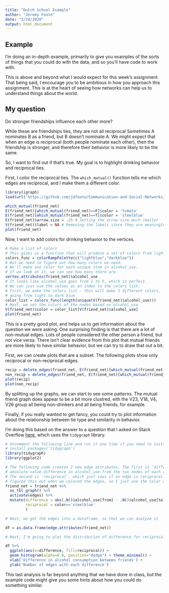 ```yaml
---
title: "Dutch School Example"
author: "Jeremy Foote"
date: "3/24/2020"
output: html_document
---
```


## Example

I'm doing an in-depth example, primarily to give you examples of the sorts of things that you could do with the data, and so you'll have code to work with.

This is above and beyond what I would expect for this week's assignment. That being said, I encourage you to be ambitious in how you approach this assignment. This is at the heart of seeing how networks can help us to understand things about the world.

## My question

Do stronger friendships influence each other more?

While these are friendships ties, they are not all reciprocal Sometimes A nominates B as a friend, but B doesn't nominate A. We might expect that when an edge is reciprocal (both people nominate each other), then the friendship is stronger, and therefore their behavior is more likely to be the same.

So, I want to find out if that's true. My goal is to highlight drinking behavior and reciprocal ties.

First, I color the reciprocal ties. The `which_mutual()` function tells me which edges are reciprocal, and I make them a different color.

```r
library(igraph)
load(url('https://github.com/jdfoote/Communication-and-Social-Networks/raw/master/activities/school_graph.Rdata'))

which_mutual(friend_net)
E(friend_net)[which_mutual(friend_net)==F]$color = 'tomato'
E(friend_net)[which_mutual(friend_net)==T]$color = 'steelblue'
E(friend_net)$arrow.size = .25 # Setting the arrow size much smaller
V(friend_net)$label = NA # Removing the labels since they are meaningless
plot(friend_net)

```

Now, I want to add colors for drinking behavior to the vertices.

```r

# Make a list of colors
# This gives us a function that will produce a set of colors from light blue to dark blue
colors_func = colorRampPalette(c("lightblue","darkblue"))
# But we need to figure out how many colors we need.
# We'll make one color for each unique item in alcohol_use.
# If we look at it, we can see how many there are. 
vertex.attributes(friend_net)$alcohol_use
# It looks like alcohol_use goes from 1 to 5, which is perfect. 
# We can just use the values as an index to the colors list.
# First, we make the colors list - this will make 5 different colors,
# going from light to dark blue
color_list = colors_func(length(unique(V(friend_net)$alcohol_use)))
# Next, we set the colors of the nodes based on alcohol_use
V(friend_net)$color = color_list[V(friend_net)$alcohol_use]
plot(friend_net)
```

This is a pretty good plot, and helps us to get information about the question we were asking. One surprising finding is that there are a lot of non-mutual edges. Lots of people considered the other person a friend, but not vice versa. There isn't clear evidence from this plot that mutual friends are more likely to have similar behavior, but we can try to draw that out a bit.

First, we can create plots that are a subset. The following plots show only reciprocal or non-reciprocal edges.

```r
recip = delete_edges(friend_net, E(friend_net)[which_mutual(friend_net)==F])
non_recip = delete_edges(friend_net, E(friend_net)[which_mutual(friend_net)==T])
plot(recip)
plot(non_recip)
```

By splitting up the graphs, we can start to see some patterns. The mutual friend graph does appear to be a bit more clustred, eith the V23, V18, V4, V26 group all being non-drinkers and all being friends, for example.

Finally, if you really wanted to get fancy, you could try to plot information about the relationship between tie type and similarity in behavior.

I'm doing this based on the answer to a question that I asked on Stack Overflow [here](https://stackoverflow.com/questions/60817618/how-do-you-color-the-edges-of-a-graph-based-on-whether-they-are-homophilous-in-i/60818946#60818946), which uses the `tidygraph` library.

```r
# Uncomment the following line and run it one time if you need to install tidygraph
# install.packages('tidygraph')
library(tidygraph)
library(ggplot2)

# The following code creates 2 new edge attributes. The first is 'difference', which is the
# absolute value difference in alcohol_use from the two nodes of each edge
# The second is 'reciprocal', which just says if an edge is reciprocal. We already
# figured this out when we colored the edges, so I just use the color attribute
friend_net = friend_net %>%
  as_tbl_graph() %>%
  activate(edges) %>%
  mutate(difference = abs(.N()$alcohol_use[from] - .N()$alcohol_use[to]),
         reciprocal = color=='steelblue'
         )

# Next, we get the edges into a dataframe, so that we can analyze it

df = as.data.frame(edge.attributes(friend_net))

# Next, I'm going to plot the distribution of difference for reciprocal and non-reciprocal edges

df %>%
  ggplot(aes(x=difference, fill=reciprocal)) + 
  geom_histogram(alpha=0.8, position="dodge") + theme_minimal() + 
  xlab('Difference in alcohol consumption between friends') + 
  ylab('Number of edges with each difference')

```

This last analysis is far beyond anything that we have done in class, but the example code might give you some hints about how you could do something similar.